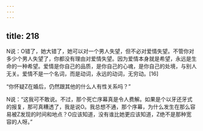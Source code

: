 ```yaml
---
---
---
```

title: 218
---



N说：O错了，她大错了，她可以对一个男人失望，但不必对爱情失望。不管你对多少个男人失望了，你都没有理由对爱情失望。因为爱情本身就是希望，永远是生命的一种希望。爱情是你自己的品质，是你自己的心魂，是你自己的处境，与别人无关。爱情不是一个名词，而是动词，永远的动词，无穷动。[16]

“你怀疑Z在婚后，仍然跟其他的什么人有性关系吗？”

N说：“这我可不敢说。不过，那个死亡序幕真是令人费解。如果是个以牙还牙式的报复，那可真糟透了，我是说O。我总想不通，那个序幕，为什么发生在那么容易被Z发现的时间和地点？O应该知道，没有谁比她更应该知道，Z绝不是那种宽容的人呀。”
